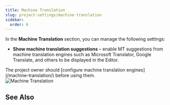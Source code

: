 ```yaml
---
title: Machine Translation
slug: project-settings/machine-translation
sidebar:
  order: 6
---
```



In the **Machine Translation** section, you can manage the following settings:

* **Show machine translation suggestions** &ndash; enable MT suggestions from machine translation engines such as Microsoft Translator, Google Translate, and others to be displayed in the Editor.

<Aside>
  The project owner should [configure machine translation engines](/machine-translation/) before using them.
</Aside>

<Image src={mtSection} alt="Machine Translation" />

## See Also

<LinkCard
  title="MT Engines"
  description="Explore the list of supported machine translation engines and learn how to configure them."
  href="https://store.crowdin.com/categories/machine-translation"
  target="_blank"
/>

<CardGrid>
  <LinkCard
    title="Machine Translation"
    href="/machine-translation/"
  />
  <LinkCard
    title="Pre-Translation"
    href="/pre-translation/"
  />
</CardGrid>
